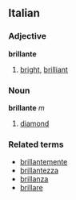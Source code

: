 ==Italian==
===Adjective===
'''brillante'''

# [[bright]], [[brilliant]]

===Noun===
'''brillante''' ''m''

# [[diamond]]

===Related terms===
*[[brillantemente]]
*[[brillantezza]]
*[[brillanza]]
*[[brillare]]